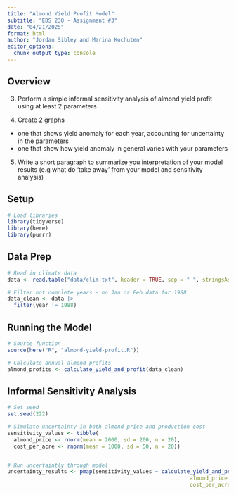 ```yaml
---
title: "Almond Yield Profit Model"
subtitle: "EDS 230 - Assignment #3"
date: "04/21/2025"
format: html
author: "Jordan Sibley and Marina Kochuten" 
editor_options: 
  chunk_output_type: console
---
```


## Overview




3.  Perform a simple informal sensitivity analysis of almond yield profit using at least 2 parameters

4.  Create 2 graphs

-   one that shows yield anomaly for each year, accounting for uncertainty in the parameters
-   one that show how yield anomaly in general varies with your parameters

5.  Write a short paragraph to summarize you interpretation of your model results (e.g what do 'take away' from your model and sensitivity analysis)

## Setup

```r
# Load libraries
library(tidyverse)
library(here)
library(purrr)
```

## Data Prep

```r
# Read in climate data
data <- read.table("data/clim.txt", header = TRUE, sep = " ", stringsAsFactors = FALSE)

# Filter not complete years - no Jan or Feb data for 1988
data_clean <- data |> 
  filter(year != 1988)
```

## Running the Model

```r
# Source function
source(here("R", "almond-yield-profit.R"))

# Calculate annual almond profits
almond_profits <- calculate_yield_and_profit(data_clean)
```

## Informal Sensitivity Analysis

```r
# Set seed
set.seed(222)

# Simulate uncertainty in both almond price and production cost
sensitivity_values <- tibble(
  almond_price <- rnorm(mean = 2000, sd = 200, n = 20),
  cost_per_acre <- rnorm(mean = 1000, sd = 50, n = 20))


# Run uncertaintly through model
uncertainty_results <- pmap(sensitivity_values ~ calculate_yield_and_profit(climate_df_clean = data_clean,
                                                          almond_price = almond_price,
                                                          cost_per_acre = cost_per_acre))
```








